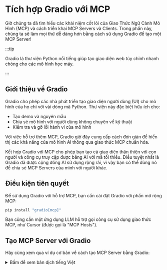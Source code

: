 
# Tích hợp Gradio với MCP

Giờ chúng ta đã tìm hiểu các khái niệm cốt lõi của Giao Thức Ngữ Cảnh Mô Hình (MCP) và cách triển khai MCP Servers và Clients. Trong phần này, chúng ta sẽ làm mọi thứ dễ dàng hơn bằng cách sử dụng Gradio để tạo một MCP Server!

:::tip

Gradio là thư viện Python nổi tiếng giúp tạo giao diện web tùy chỉnh nhanh chóng cho các mô hình học máy.

:::

## Giới thiệu về Gradio

Gradio cho phép các nhà phát triển tạo giao diện người dùng (UI) cho mô hình của họ chỉ với vài dòng mã Python. Thư viện này đặc biệt hữu ích cho:

- Tạo demo và nguyên mẫu
- Chia sẻ mô hình với người dùng không chuyên về kỹ thuật
- Kiểm tra và gỡ lỗi hành vi của mô hình

Với việc hỗ trợ thêm MCP, Gradio giờ đây cung cấp cách đơn giản để hiển thị các khả năng của mô hình AI thông qua giao thức MCP chuẩn hóa.

Kết hợp Gradio với MCP cho phép bạn tạo cả giao diện thân thiện với con người và công cụ truy cập được bằng AI với mã tối thiểu. Điều tuyệt nhất là Gradio đã được cộng đồng AI sử dụng rộng rãi, vì vậy bạn có thể dùng nó để chia sẻ MCP Servers của mình với người khác.

## Điều kiện tiên quyết

Để sử dụng Gradio với hỗ trợ MCP, bạn cần cài đặt Gradio với phần mở rộng MCP:

```bash
pip install "gradio[mcp]"
```

Bạn cũng cần một ứng dụng LLM hỗ trợ gọi công cụ sử dụng giao thức MCP, như Cursor (được gọi là "MCP Hosts").

## Tạo MCP Server với Gradio

Hãy cùng xem qua ví dụ cơ bản về cách tạo MCP Server bằng Gradio:

<details>
<summary>Bấm để xem bản dịch tiếng Việt</summary>
```python
import gradio as gr

def letter_counter(word: str, letter: str) -> int:
    """
    Đếm số lần xuất hiện của một ký tự trong từ hoặc văn bản.

    Args:
        word (str): Văn bản đầu vào để tìm kiếm
        letter (str): Ký tự cần tìm

    Returns:
        int: Số lần ký tự xuất hiện trong văn bản
    """
    word = word.lower()
    letter = letter.lower()
    count = word.count(letter)
    return count

# Tạo giao diện Gradio tiêu chuẩn
demo = gr.Interface(
    fn=letter_counter,
    inputs=["textbox", "textbox"],
    outputs="number",
    title="Bộ đếm ký tự",
    description="Nhập văn bản và một ký tự để đếm số lần ký tự đó xuất hiện trong văn bản."
)

# Khởi chạy cả giao diện web Gradio và MCP Server
if __name__ == "__main__":
    demo.launch(mcp_server=True)
```
</details>

```python
import gradio as gr

def letter_counter(word: str, letter: str) -> int:
    """
    Count the number of occurrences of a letter in a word or text.

    Args:
        word (str): The input text to search through
        letter (str): The letter to search for

    Returns:
        int: The number of times the letter appears in the text
    """
    word = word.lower()
    letter = letter.lower()
    count = word.count(letter)
    return count

# Create a standard Gradio interface
demo = gr.Interface(
    fn=letter_counter,
    inputs=["textbox", "textbox"],
    outputs="number",
    title="Letter Counter",
    description="Enter text and a letter to count how many times the letter appears in the text."
)

# Launch both the Gradio web interface and the MCP server
if __name__ == "__main__":
    demo.launch(mcp_server=True)
```

Với thiết lập này, hàm đếm ký tự của bạn giờ có thể truy cập qua:

1. Giao diện web Gradio truyền thống cho tương tác trực tiếp của con người
2. MCP Server có thể kết nối với các clients tương thích

MCP server sẽ truy cập được tại:
```
http://your-server:port/gradio_api/mcp/sse
```

Ứng dụng trông như thế này:

![Gradio MCP Server](https://huggingface.co/datasets/mcp-course/images/resolve/main/unit1/7.png)

## Cách thức hoạt động đằng sau hậu trường

Khi bạn thiết lập `mcp_server=True` trong `launch()`, những điều sau sẽ xảy ra:

1. Các hàm Gradio được tự động chuyển đổi thành MCP Tools
2. Các thành phần đầu vào ánh xạ thành lược đồ tham số công cụ
3. Các thành phần đầu xác định định dạng phản hồi
4. Server Gradio giờ cũng lắng nghe các tin nhắn theo giao thức MCP
5. JSON-RPC qua HTTP+SSE được thiết lập cho giao tiếp client-server

## Tính năng chính của tích hợp Gradio &lt;&gt; MCP

1. **Chuyển đổi công cụ**: Mỗi API endpoint trong ứng dụng Gradio của bạn sẽ tự động chuyển thành MCP tool với tên, mô tả và lược đồ đầu vào tương ứng. Để xem các công cụ và lược đồ, truy cập `http://your-server:port/gradio_api/mcp/schema` hoặc vào link "View API" ở footer ứng dụng Gradio, sau đó click vào "MCP".

2. **Hỗ trợ biến môi trường**: Có hai cách để kích hoạt chức năng MCP server:
- Dùng tham số `mcp_server` trong `launch()`:
  ```python
  demo.launch(mcp_server=True)
  ```
- Dùng biến môi trường:
  ```bash
  export GRADIO_MCP_SERVER=True
  ```

3. **Xử lý file**: Server tự động xử lý chuyển đổi dữ liệu file bao gồm:
   - Chuyển đổi chuỗi mã hóa base64 thành dữ liệu file
   - Xử lý file ảnh và trả về đúng định dạng
   - Quản lý bộ nhớ file tạm

   Chúng ta **nên** truyền ảnh/file đầu vào dưới dạng URL đầy đủ ("http://..." hoặc "https://...") vì MCP Client không phải lúc nào cũng xử lý đúng file local.

4. **Server MCP được host trên 🤗 Spaces**: Bạn có thể publish ứng dụng Gradio miễn phí trên Hugging Face Spaces để có MCP server được host miễn phí. Đây là ví dụ một Space như vậy: https://huggingface.co/spaces/abidlabs/mcp-tools

## Mẹo xử lý sự cố

1. **Gợi ý kiểu và chuỗi tài liệu**: Đảm bảo bạn cung cấp gợi ý kiểu và chuỗi tài liệu hợp lệ cho hàm. Chuỗi tài liệu cần có khối "Args:" với các tham số được thụt lề.

2. **Đầu vào dạng chuỗi**: Khi không chắc chắn, hãy chấp nhận đối số đầu vào dạng `str` và chuyển đổi sang kiểu mong muốn bên trong hàm.

3. **Hỗ trợ SSE**: Một số MCP Host không hỗ trợ MCP Server dùng SSE. Trong trường hợp đó, bạn có thể dùng `mcp-remote`:
   ```json
   {
     "mcpServers": {
       "gradio": {
         "command": "npx",
         "args": [
           "mcp-remote",
           "http://your-server:port/gradio_api/mcp/sse"
         ]
       }
     }
   }
   ```

4. **Khởi động lại**: Nếu gặp vấn đề kết nối, hãy thử khởi động lại cả MCP Client và MCP Server.

## Chia sẻ MCP Server của bạn

Bạn có thể chia sẻ MCP Server bằng cách publish ứng dụng Gradio lên Hugging Face Spaces. Video dưới đây hướng dẫn cách tạo Hugging Face Space.

<Youtube id="3bSVKNKb_PY" />

Giờ bạn có thể chia sẻ MCP Server với người khác bằng cách chia sẻ Hugging Face Space của mình.

## Kết luận

Việc tích hợp Gradio với MCP mang đến điểm khởi đầu dễ tiếp cận vào hệ sinh thái MCP. Bằng cách tận dụng sự đơn giản của Gradio và thêm chuẩn hóa từ MCP, các bạn có thể nhanh chóng tạo cả giao diện thân thiện với người dùng lẫn công cụ truy cập được bằng AI với ít code nhất.

Trong suốt khóa học này, chúng ta sẽ khám phá thêm nhiều cách triển khai MCP phức tạp hơn, nhưng Gradio vẫn là điểm khởi đầu tuyệt vời để hiểu và thử nghiệm với giao thức